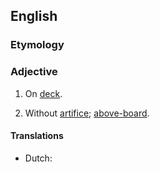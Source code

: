 ==English==

===Etymology===
{{compound|en|above|deck}}

===Adjective===
{{en-adj}}

# {{lb|en|nautical}} On [[deck]].
# {{rfv-sense|en}} {{lb|en|figurative|by extension}} Without [[artifice]]; [[above-board]].

====Translations====
{{trans-top|on deck}}
* Dutch: {{t+|nl|bovendeks}}
{{trans-mid}}
{{trans-bottom}}